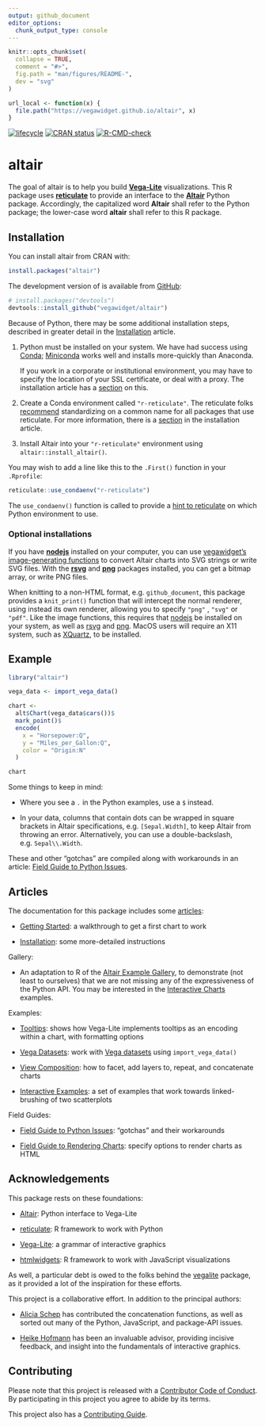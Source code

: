 ```yaml
---
output: github_document
editor_options: 
  chunk_output_type: console
---
```


<!-- README.md is generated from README.Rmd. Please edit that file -->

```r
knitr::opts_chunk$set(
  collapse = TRUE,
  comment = "#>",
  fig.path = "man/figures/README-",
  dev = "svg"
)

url_local <- function(x) {
  file.path("https://vegawidget.github.io/altair", x)
}
```

<!-- badges: start -->
[![lifecycle](https://img.shields.io/badge/lifecycle-maturing-blue.svg)](https://www.tidyverse.org/lifecycle/#maturing)
[![CRAN status](https://www.r-pkg.org/badges/version/altair)](https://cran.r-project.org/package=altair)
[![R-CMD-check](https://github.com/vegawidget/altair/workflows/R-CMD-check/badge.svg)](https://github.com/vegawidget/altair/actions)
<!-- badges: end -->

# altair

The goal of altair is to help you build [**Vega-Lite**](https://vega.github.io/vega-lite/) visualizations. This R package uses [**reticulate**](https://rstudio.github.io/reticulate/) to provide an interface to the [**Altair**](https://altair-viz.github.io) Python package. Accordingly, the capitalized word **Altair** shall refer to the Python package; the lower-case word **altair** shall refer to this R package.

## Installation

You can install altair from CRAN with:

```r
install.packages("altair")
```

The development version of is available from [GitHub](https://github.com/vegawidget/altair/):

``` r
# install.packages("devtools")
devtools::install_github("vegawidget/altair") 
```

Because of Python, there may be some additional installation steps, described in greater detail in the [Installation](https://vegawidget.github.io/altair/articles/installation.html) article.

1. Python must be installed on your system. We have had success using [Conda](https://conda.io/docs); [Miniconda](https://conda.io/docs/user-guide/install/download.html#anaconda-or-miniconda) works well and installs more-quickly than Anaconda.

   If you work in a corporate or institutional environment, you may have to specify the location of your SSL certificate, or deal with a proxy. The installation article has a [section](https://vegawidget.github.io/altair/articles/installation.html#proxies) on this. 
   
2. Create a Conda environment called `"r-reticulate"`. The reticulate folks [recommend](https://rstudio.github.io/reticulate/articles/python_packages.html) standardizing on a common name for all packages that use reticulate. For more information, there is a [section](https://vegawidget.github.io/altair/articles/installation.html#python-env) in the installation article. 

3. Install Altair into your `"r-reticulate"` environment using `altair::install_altair()`. 

You may wish to add a line like this to the `.First()` function in your `.Rprofile`:

```r
reticulate::use_condaenv("r-reticulate")
```

The `use_condaenv()` function is called to provide a [hint to reticulate](https://rstudio.github.io/reticulate/articles/versions.html#order-of-discovery) on which Python environment to use.

### Optional installations

If you have **[nodejs](https://nodejs.org)** installed on your computer, you can use [vegawidget's image-generating functions](https://vegawidget.github.io/vegawidget/reference/image.html) to convert Altair charts into SVG strings or write SVG files. With the **[rsvg](https://CRAN.R-project.org/package=rsvg)** and **[png](https://CRAN.R-project.org/package=png)** packages installed, you can get a bitmap array, or write PNG files. 

When knitting to a non-HTML format, e.g. `github_document`, this package provides a `knit_print()` function that will intercept the normal renderer, using instead its own renderer, allowing you to specify `"png"` , `"svg"` or `"pdf"`. Like the image functions, this requires that [nodejs](https://nodejs.org) be installed on your system, as well as  [rsvg](https://cran.r-project.org/package=rsvg) and [png](https://cran.r-project.org/package=png). MacOS users will require an X11 system, such as [XQuartz](https://www.xquartz.org), to be installed.

## Example

```r
library("altair")

vega_data <- import_vega_data()

chart <- 
  alt$Chart(vega_data$cars())$
  mark_point()$
  encode(
    x = "Horsepower:Q",
    y = "Miles_per_Gallon:Q",
    color = "Origin:N"
  )

chart
```

Some things to keep in mind:

  - Where you see a `.` in the Python examples, use a `$` instead.

  - In your data, columns that contain dots can be wrapped in square brackets in Altair specifications, e.g. `[Sepal.Width]`, to keep Altair from throwing an error. Alternatively, you can use a double-backslash, e.g. `Sepal\\.Width`.
  
These and other "gotchas" are compiled along with workarounds in an article: [Field Guide to Python Issues](https://vegawidget.github.io/altair/articles/field-guide-python.html).   

## Articles

The documentation for this package includes some [articles](https://vegawidget.github.io/altair/articles/index.html):

- [Getting Started](https://vegawidget.github.io/altair/articles/altair.html): a walkthrough to get a first chart to work

- [Installation](https://vegawidget.github.io/altair/articles/installation.html): some more-detailed instructions

Gallery:

- An adaptation to R of the [Altair Example Gallery](https://altair-viz.github.io/gallery/), to demonstrate (not least to ourselves) that we are not missing any of the expressiveness of the Python API. You may be interested in the [Interactive Charts](https://vegawidget.github.io/altair/articles/example-gallery-08-interactive-charts.html) examples.  

Examples:

- [Tooltips](https://vegawidget.github.io/altair/articles/tooltips.html): shows how Vega-Lite implements tooltips as an encoding within a chart, with formatting options

- [Vega Datasets](https://vegawidget.github.io/altair/articles/vega-datasets.html): work with [Vega datasets](https://github.com/altair-viz/vega_datasets) using `import_vega_data()`

- [View Composition](https://vegawidget.github.io/altair/articles/view-composition.html): how to facet, add layers to, repeat, and concatenate charts

- [Interactive Examples](https://vegawidget.github.io/altair/articles/interactive.html): a set of examples that work towards linked-brushing of two scatterplots

Field Guides:

- [Field Guide to Python Issues](https://vegawidget.github.io/altair/articles/field-guide-python.html): "gotchas" and their workarounds

- [Field Guide to Rendering Charts](https://vegawidget.github.io/altair/articles/field-guide-rendering.html): specify options to render charts as HTML

## Acknowledgements

This package rests on these foundations:

- [Altair](https://altair-viz.github.io): Python interface to Vega-Lite

- [reticulate](https://rstudio.github.io/reticulate/): R framework to work with Python

- [Vega-Lite](https://vega.github.io/vega-lite/): a grammar of interactive graphics

- [htmlwidgets](https://www.htmlwidgets.org/): R framework to work with JavaScript visualizations

As well, a particular debt is owed to the folks behind the [vegalite](https://github.com/hrbrmstr/vegalite) package, as it provided a lot of the inspiration for these efforts.

This project is a collaborative effort. In addition to the principal authors:

- [Alicia Schep](https://github.com/AliciaSchep) has contributed the concatenation functions, as well as sorted out many of the Python, JavaScript, and package-API issues.

- [Heike Hofmann](https://github.com/heike) has been an invaluable advisor, providing incisive feedback, and insight into the fundamentals of interactive graphics.

## Contributing

Please note that this project is released with a [Contributor Code of Conduct](`r url_local("CODE_OF_CONDUCT.html")`).
By participating in this project you agree to abide by its terms. 

This project also has a [Contributing Guide](`r url_local("CONTRIBUTING.html")`).
